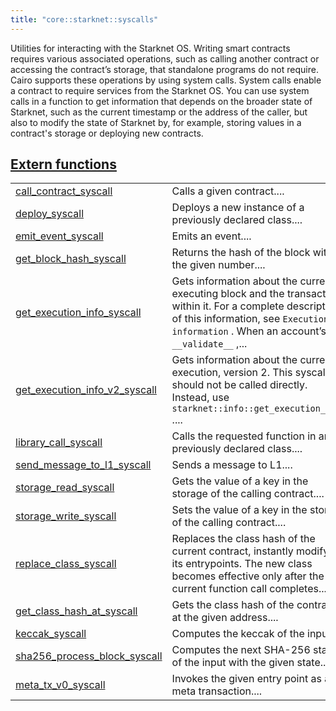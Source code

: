 ```yaml
---
title: "core::starknet::syscalls"
---
```



Utilities for interacting with the Starknet OS.
Writing smart contracts requires various associated operations, such as calling another contract
or accessing the contract’s storage, that standalone programs do not require. Cairo supports
these operations by using system calls.
System calls enable a contract to require services from the Starknet OS. You can use system
calls in a function to get information that depends on the broader state of Starknet, such as
the current timestamp or the address of the caller, but also to modify the state of Starknet by,
for example, storing values in a contract's storage or deploying new contracts.



## [Extern functions](./core-starknet-syscalls-extern_functions)

| | |
|:---|:---|
| [call_contract_syscall](./core-starknet-syscalls-call_contract_syscall) | Calls a given contract.... |
| [deploy_syscall](./core-starknet-syscalls-deploy_syscall) | Deploys a new instance of a previously declared class.... |
| [emit_event_syscall](./core-starknet-syscalls-emit_event_syscall) | Emits an event.... |
| [get_block_hash_syscall](./core-starknet-syscalls-get_block_hash_syscall) | Returns the hash of the block with the given number.... |
| [get_execution_info_syscall](./core-starknet-syscalls-get_execution_info_syscall) | Gets information about the currently executing block and the transactions within it. For a complete description of this information, see `Execution information` . When an account’s `__validate__` ,... |
| [get_execution_info_v2_syscall](./core-starknet-syscalls-get_execution_info_v2_syscall) | Gets information about the current execution, version 2. This syscall should not be called directly. Instead, use `starknet::info::get_execution_info` .... |
| [library_call_syscall](./core-starknet-syscalls-library_call_syscall) | Calls the requested function in any previously declared class.... |
| [send_message_to_l1_syscall](./core-starknet-syscalls-send_message_to_l1_syscall) | Sends a message to L1.... |
| [storage_read_syscall](./core-starknet-syscalls-storage_read_syscall) | Gets the value of a key in the storage of the calling contract.... |
| [storage_write_syscall](./core-starknet-syscalls-storage_write_syscall) | Sets the value of a key in the storage of the calling contract.... |
| [replace_class_syscall](./core-starknet-syscalls-replace_class_syscall) | Replaces the class hash of the current contract, instantly modifying its entrypoints. The new class becomes effective only after the current function call completes.... |
| [get_class_hash_at_syscall](./core-starknet-syscalls-get_class_hash_at_syscall) | Gets the class hash of the contract at the given address.... |
| [keccak_syscall](./core-starknet-syscalls-keccak_syscall) | Computes the keccak of the input.... |
| [sha256_process_block_syscall](./core-starknet-syscalls-sha256_process_block_syscall) | Computes the next SHA-256 state of the input with the given state.... |
| [meta_tx_v0_syscall](./core-starknet-syscalls-meta_tx_v0_syscall) | Invokes the given entry point as a v0 meta transaction.... |
